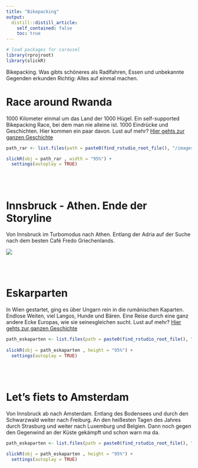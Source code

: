 ```yaml
---
title: "Bikepacking"
output:
  distill::distill_article:
    self_contained: false
    toc: true
---
```



```r
# load packages for carousel
library(rprojroot)
library(slickR)
```

Bikepacking. Was gibts schöneres als Radlfahren, Essen und unbekannte Gegenden erkunden Richtig: Alles auf einmal machen. 

# Race around Rwanda
1000 Kilometer einmal um das Land der 1000 Hügel.  Ein self-supported Bikepacking Race, bei dem man nie alleine ist. 1000 Eindrücke und Geschichten. Hier kommen ein paar davon. Lust auf mehr? [Hier gehts zur ganzen Geschichte](https://soeren-schwabbauer.github.io/blog/bikepacking/2023-03-14-race-around-rwanda/)

```r

path_rar <- list.files(path = paste0(find_rstudio_root_file(), "/images/bikepacking_rar/"), full.names = TRUE)

slickR(obj = path_rar , width = "95%") + 
  settings(autoplay = TRUE)

```

<br>
<br>

# Innsbruck - Athen. Ende der Storyline
Von Innsbruck im Turbomodus nach Athen. Entlang der Adria auf der Suche nach dem besten Café Fredo Griechenlands.

![](images/bikepacking_athen/1.jpg)

<br>
<br>

# Eskarparten
In Wien gestartet, ging es über Ungarn rein in die rumänischen Kaparten. Endlose Weiten, viel Langos, Hunde und Bären. Eine Reise durch eine ganz andere Ecke Europas, wie sie seinesgleichen sucht. Lust auf mehr? [Hier gehts zur ganzen Geschichte](https://soeren-schwabbauer.github.io/blog/bikepacking/2023-03-14-race-around-rwanda/)

```r

path_eskaparten <- list.files(path = paste0(find_rstudio_root_file(), "/images/bikepacking_eskaparten/"), full.names = TRUE)
                     
slickR(obj = path_eskaparten , height = "95%") + 
  settings(autoplay = TRUE)

```

<br>
<br>

# Let's fiets to Amsterdam
Von Innsbruck ab nach Amsterdam. Entlang des Bodensees und durch den Schwarzwald weiter nach Freiburg. An den heißesten Tagen des Jahres durch Strasburg und weiter nach Luxemburg und Belgien. Dann noch gegen den Gegenwind an der Küste gekämpft und schon warn ma da.

```r

path_eskaparten <- list.files(path = paste0(find_rstudio_root_file(), "/images/bikepacking_amsterdam/"), full.names = TRUE)
                     
slickR(obj = path_eskaparten , height = "95%") + 
  settings(autoplay = TRUE)

```